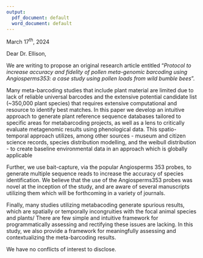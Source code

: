 ```yaml
---
output:
  pdf_document: default
  word_document: default
---
```


\begin{flushleft}
Dr. Aaron Ellison \newline
Executive Editor \newline
Methods in Ecology and Evolution \newline
\end{flushleft} 

\hfill March 17^th^, 2024  

Dear Dr. Ellison, 

We are writing to propose an original research article entitled  "*Protocol to increase accuracy and fidelity of pollen meta-genomic barcoding using Angiosperms353: a case study using pollen loads from wild bumble bees*".
 
Many meta-barcoding studies that include plant material are limited due to lack of reliable universal barcodes and the extensive potential candidate list (~350,000 plant species) that requires extensive computational and resource to identify best matches.
In this paper we develop an intuitive approach to generate plant reference sequence databases tailored to specific areas for metabarcoding projects, as well as a lens to critically evaluate metagenomic results using phenological data. 
This spatio-temporal approach utilizes, among other sources - museum and citizen science records, species distribution modelling, and the weibull distribution -  to create baseline environmental data in an approach which is globally applicable

Further, we use bait-capture, via the popular Angiosperms 353 probes, to generate multiple sequence reads to increase the accuracy of species identification.
We believe that the use of the Angiosperms353 probes was novel at the inception of the study, and are aware of several manuscripts utilizing them which will be forthcoming in a variety of journals.

Finally, many studies utilizing metabacoding generate spurious results, which are spatially or temporally incongruities with the focal animal species and plants/ There are few simple and intuitive framework for programmatically assessing and rectifying these issues are lacking. 
In this study, we also provide a framework for meaningfully assessing and contextualizing the meta-barcoding results. 

We have no conflicts of interest to disclose.
